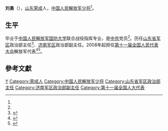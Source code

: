 '''刘勇'''（{{bd|1949年|||}}），[[山东|山东]][[荣成|荣成]]人，[[中国人民解放军少将|中国人民解放军少将]]<ref name=xinxi/>。

==生平==
毕业于[[中国人民解放军国防大学|中国人民解放军国防大学]]联合战役指挥专业，是[[中共|中共]]党员<ref name=xinxi/>。历任[[山东省军区|山东省军区]]政治部主任<ref>{{Cite web |url = http://linyi.dzwww.com/zt/wzzt/wzlb/2012/1105/114680.html |title = 2005年临沂大事记 |author =  |date = 2012-11-05 |publisher = 大众网 |language =  |accessdate =  |quote =  |archive-date = 2013-05-11 |archive-url = https://web.archive.org/web/20130511154819/http://linyi.dzwww.com/zt/wzzt/wzlb/2012/1105/114680.html |dead-url = no }}</ref>、[[济南军区|济南军区]]政治部副主任。2008年起担任[[第十一届全国人民代表大会|第十一届全国人民代表大会]]解放军代表<ref name=xinxi>{{cite news|title=全国人大代表信息-刘勇|url=http://210.82.31.1:8084/delegate/viewDelegate.action?dbid=112790|accessdate=2013-04-05|newspaper=全国人大网|archive-url=https://web.archive.org/web/20140527235644/http://www.npc.gov.cn/delegate/viewDelegate.action?dbid=112790|archive-date=2014-05-27|dead-url=yes}}</ref><ref>{{cite web|author=新华网|title=第十一届全国人大代表|url=http://news.xinhuanet.com/ziliao/2008-03/03/content_7708230.htm?node=36628|publisher=新华网|accessdate=2014-01-07|archive-date=2014-01-10|archive-url=https://web.archive.org/web/20140110211415/http://news.xinhuanet.com/ziliao/2008-03/03/content_7708230.htm?node=36628|dead-url=no}}</ref>。

==參考文獻==
{{reflist}}

{{DEFAULTSORT:Liu刘}}
[[Category:刘姓|Y]]
[[Category:荣成人|Category:荣成人]]
[[Category:中国人民解放军少将|Category:中国人民解放军少将]]
[[Category:山东省军区政治部主任|Category:山东省军区政治部主任]]
[[Category:济南军区政治部副主任|Category:济南军区政治部副主任]]
[[Category:第十一届全国人大代表|Category:第十一届全国人大代表]]